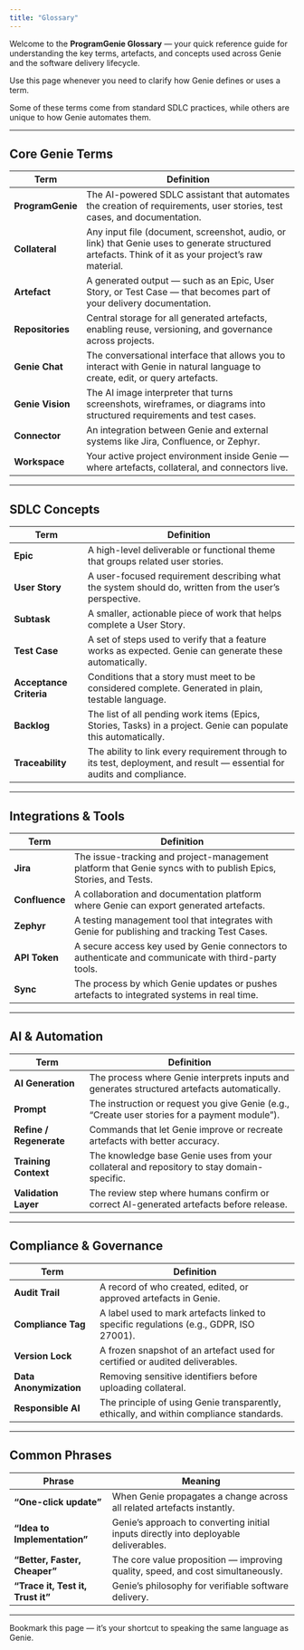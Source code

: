 ```yaml
---
title: "Glossary"
---
```

Welcome to the **ProgramGenie Glossary** — your quick reference guide for understanding the key terms, artefacts, and concepts used across Genie and the software delivery lifecycle.

Use this page whenever you need to clarify how Genie defines or uses a term.

<Note>Some of these terms come from standard SDLC practices, while others are unique to how Genie automates them.</Note>

---

## Core Genie Terms

| Term | Definition |
|------|-------------|
| **ProgramGenie** | The AI-powered SDLC assistant that automates the creation of requirements, user stories, test cases, and documentation. |
| **Collateral** | Any input file (document, screenshot, audio, or link) that Genie uses to generate structured artefacts. Think of it as your project’s raw material. |
| **Artefact** | A generated output — such as an Epic, User Story, or Test Case — that becomes part of your delivery documentation. |
| **Repositories** | Central storage for all generated artefacts, enabling reuse, versioning, and governance across projects. |
| **Genie Chat** | The conversational interface that allows you to interact with Genie in natural language to create, edit, or query artefacts. |
| **Genie Vision** | The AI image interpreter that turns screenshots, wireframes, or diagrams into structured requirements and test cases. |
| **Connector** | An integration between Genie and external systems like Jira, Confluence, or Zephyr. |
| **Workspace** | Your active project environment inside Genie — where artefacts, collateral, and connectors live. |

---

## SDLC Concepts

| Term | Definition |
|------|-------------|
| **Epic** | A high-level deliverable or functional theme that groups related user stories. |
| **User Story** | A user-focused requirement describing what the system should do, written from the user’s perspective. |
| **Subtask** | A smaller, actionable piece of work that helps complete a User Story. |
| **Test Case** | A set of steps used to verify that a feature works as expected. Genie can generate these automatically. |
| **Acceptance Criteria** | Conditions that a story must meet to be considered complete. Generated in plain, testable language. |
| **Backlog** | The list of all pending work items (Epics, Stories, Tasks) in a project. Genie can populate this automatically. |
| **Traceability** | The ability to link every requirement through to its test, deployment, and result — essential for audits and compliance. |

---

## Integrations & Tools

| Term | Definition |
|------|-------------|
| **Jira** | The issue-tracking and project-management platform that Genie syncs with to publish Epics, Stories, and Tests. |
| **Confluence** | A collaboration and documentation platform where Genie can export generated artefacts. |
| **Zephyr** | A testing management tool that integrates with Genie for publishing and tracking Test Cases. |
| **API Token** | A secure access key used by Genie connectors to authenticate and communicate with third-party tools. |
| **Sync** | The process by which Genie updates or pushes artefacts to integrated systems in real time. |

---

## AI & Automation

| Term | Definition |
|------|-------------|
| **AI Generation** | The process where Genie interprets inputs and generates structured artefacts automatically. |
| **Prompt** | The instruction or request you give Genie (e.g., “Create user stories for a payment module”). |
| **Refine / Regenerate** | Commands that let Genie improve or recreate artefacts with better accuracy. |
| **Training Context** | The knowledge base Genie uses from your collateral and repository to stay domain-specific. |
| **Validation Layer** | The review step where humans confirm or correct AI-generated artefacts before release. |

---

## Compliance & Governance

| Term | Definition |
|------|-------------|
| **Audit Trail** | A record of who created, edited, or approved artefacts in Genie. |
| **Compliance Tag** | A label used to mark artefacts linked to specific regulations (e.g., GDPR, ISO 27001). |
| **Version Lock** | A frozen snapshot of an artefact used for certified or audited deliverables. |
| **Data Anonymization** | Removing sensitive identifiers before uploading collateral. |
| **Responsible AI** | The principle of using Genie transparently, ethically, and within compliance standards. |

---

## Common Phrases

| Phrase | Meaning |
|---------|----------|
| **“One-click update”** | When Genie propagates a change across all related artefacts instantly. |
| **“Idea to Implementation”** | Genie’s approach to converting initial inputs directly into deployable deliverables. |
| **“Better, Faster, Cheaper”** | The core value proposition — improving quality, speed, and cost simultaneously. |
| **“Trace it, Test it, Trust it”** | Genie’s philosophy for verifiable software delivery. |

---

<Tip>Bookmark this page — it’s your shortcut to speaking the same language as Genie.</Tip>
